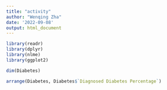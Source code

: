 ```yaml
---
title: "activity"
author: "Wenqing Zha"
date: '2022-09-08'
output: html_document
---
```


```r
library(readr)
library(dplyr)
library(nlme)
library(ggplot2)
```

```r
dim(Diabetes)
```

```r
arrange(Diabetes, Diabetes$`Diagnosed Diabetes Percentage`)
```

```r

```

```r

```